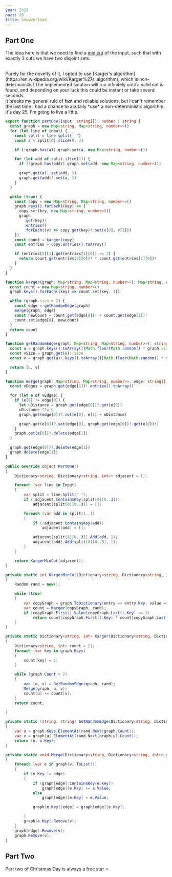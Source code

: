 ```yaml
---
year: 2023
puzz: 25
title: Snowverload
---
```


## Part One

The idea here is that we need to find a [min cut](https://en.wikipedia.org/wiki/Minimum_cut) of the input, such that with exactly 3 cuts we have two disjoint sets.

<br />
Purely for the novelty of it, I opted to use [Karger's algorithm](https://en.wikipedia.org/wiki/Karger%27s_algorithm),
which is non-deterministic! The implemented solution will run infinitely until a
valid cut is found, and depending on your luck this could be instant or take several
seconds.
<br />
It breaks my general rule of fast and reliable solutions, but I can't remember the
last time I had a chance to acutally *use* a non-deterministic algorithm. It's day
25, I'm going to live a little.

<CodeBox names="typescript|C#">

```ts
export function partOne(input: string[]): number | string {
  const graph = new Map<string, Map<string, number>>()
  for (let line of input) {
    const split = line.split(' ')
    const a = split[0].slice(0, 3)

    if (!graph.has(a)) graph.set(a, new Map<string, number>())

    for (let add of split.slice(1)) {
      if (!graph.has(add)) graph.set(add, new Map<string, number>())

      graph.get(a)!.set(add, 1)
      graph.get(add)!.set(a, 1)
    }
  }

  while (true) {
    const copy = new Map<string, Map<string, number>>()
    graph.keys().forEach((key) => {
      copy.set(key, new Map<string, number>())
      graph
        .get(key)!
        .entries()
        .forEach((v) => copy.get(key)!.set(v[0], v[1]))
    })
    const count = karger(copy)
    const entries = copy.entries().toArray()

    if (entries[0][1].get(entries[1][0]) == 3) {
      return count.get(entries[0][0])! * count.get(entries[1][0])!
    }
  }
}

function karger(graph: Map<string, Map<string, number>>): Map<string, number> {
  const count = new Map<string, number>()
  graph.keys().forEach((key) => count.set(key, 1))

  while (graph.size > 2) {
    const edge = getRandomEdge(graph)
    merge(graph, edge)
    const newCount = count.get(edge[0])! + count.get(edge[1])!
    count.set(edge[0], newCount)
  }
  return count
}

function getRandomEdge(graph: Map<string, Map<string, number>>): string[] {
  const u = graph.keys().toArray()[Math.floor(Math.random() * graph.size)]
  const vSize = graph.get(u)!.size
  const v = graph.get(u)!.keys().toArray()[Math.floor(Math.random() * vSize)]

  return [u, v]
}

function merge(graph: Map<string, Map<string, number>>, edge: string[]): void {
  const vEdges = graph.get(edge[1])!.entries().toArray()

  for (let e of vEdges) {
    if (e[0] != edge[0]) {
      let uDistance = graph.get(edge[0])?.get(e[0])
      uDistance ??= 0
      graph.get(edge[0])?.set(e[0], e[1] + uDistance)

      graph.get(e[0])?.set(edge[0], graph.get(edge[0])!.get(e[0])!)
    }
    graph.get(e[0])?.delete(edge[1])
  }

  graph.get(edge[0])?.delete(edge[1])
  graph.delete(edge[1])
}
```

```csharp
public override object PartOne()
{
    Dictionary<string, Dictionary<string, int>> adjacent = [];

    foreach (var line in Input)
    {
        var split = line.Split(" ");
        if (!adjacent.ContainsKey(split[0][0..3]))
            adjacent[split[0][0..3]] = [];

        foreach (var add in split[1..])
        {
            if (!adjacent.ContainsKey(add))
                adjacent[add] = [];

            adjacent[split[0][0..3]].Add(add, 1);
            adjacent[add].Add(split[0][0..3], 1);
        }
    }

    return KargerMinCut(adjacent);
}

private static int KargerMinCut(Dictionary<string, Dictionary<string, int>> graph)
{
    Random rand = new();

    while (true)
    {
        var copyGraph = graph.ToDictionary(entry => entry.Key, value => value.Value.ToDictionary(x => x.Key, y => y.Value));
        var count = Karger(copyGraph, rand);
        if (copyGraph.First().Value[copyGraph.Last().Key] == 3)
            return count[copyGraph.First().Key] * count[copyGraph.Last().Key];
    }
}

private static Dictionary<string, int> Karger(Dictionary<string, Dictionary<string, int>> graph, Random rand)
{
    Dictionary<string, int> count = [];
    foreach (var key in graph.Keys)
    {
        count[key] = 1;
    }

    while (graph.Count > 2)
    {
        var (u, v) = GetRandomEdge(graph, rand);
        Merge(graph, u, v);
        count[u] += count[v];
    }
    return count;

}

private static (string, string) GetRandomEdge(Dictionary<string, Dictionary<string, int>> graph, Random rand)
{
    var u = graph.Keys.ElementAt(rand.Next(graph.Count));
    var v = graph[u].ElementAt(rand.Next(graph[u].Count));
    return (u, v.Key);
}

private static void Merge(Dictionary<string, Dictionary<string, int>> graph, string edge, string v)
{
    foreach (var e in graph[v].ToList())
    {
        if (e.Key != edge)
        {
            if (graph[edge].ContainsKey(e.Key))
                graph[edge][e.Key] += e.Value;
            else
                graph[edge][e.Key] = e.Value;

            graph[e.Key][edge] = graph[edge][e.Key];

        }
        graph[e.Key].Remove(v);
    }
    graph[edge].Remove(v);
    graph.Remove(v);
}
```

</CodeBox>

## Part Two

Part two of Christmas Day is always a free star ⭐
